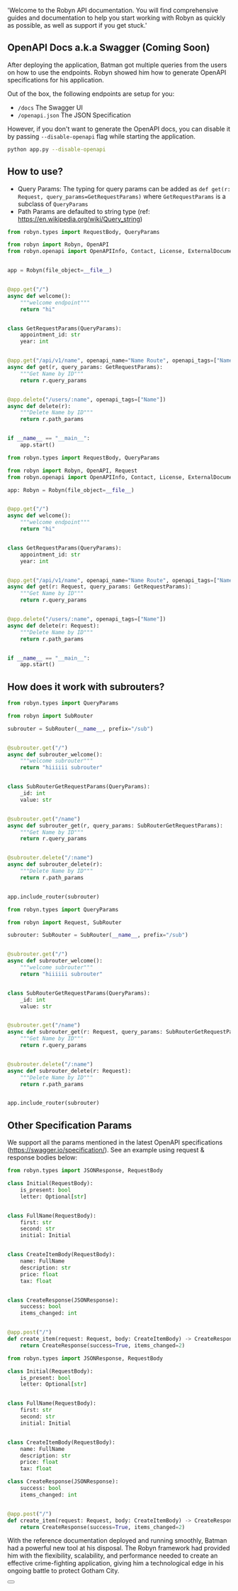   'Welcome to the Robyn API documentation. You will find comprehensive guides and documentation to help you start working with Robyn as quickly as possible, as well as support if you get stuck.'


## OpenAPI Docs a.k.a Swagger (Coming Soon)

After deploying the application, Batman got multiple queries from the users on how to use the endpoints. Robyn showed him how to generate OpenAPI specifications for his application.

Out of the box, the following endpoints are setup for you:

- `/docs` The Swagger UI
- `/openapi.json` The JSON Specification

However, if you don't want to generate the OpenAPI docs, you can disable it by passing `--disable-openapi` flag while starting the application.

```bash
python app.py --disable-openapi
```

## How to use?

- Query Params: The typing for query params can be added as `def get(r: Request, query_params=GetRequestParams)` where `GetRequestParams` is a subclass of `QueryParams`
- Path Params are defaulted to string type (ref: https://en.wikipedia.org/wiki/Query_string)

<CodeGroup title="Basic App">

```python {{ title: 'untyped' }}
from robyn.types import RequestBody, QueryParams

from robyn import Robyn, OpenAPI
from robyn.openapi import OpenAPIInfo, Contact, License, ExternalDocumentation, Components


app = Robyn(file_object=__file__)


@app.get("/")
async def welcome():
    """welcome endpoint"""
    return "hi"


class GetRequestParams(QueryParams):
    appointment_id: str
    year: int


@app.get("/api/v1/name", openapi_name="Name Route", openapi_tags=["Name"])
async def get(r, query_params: GetRequestParams):
    """Get Name by ID"""
    return r.query_params


@app.delete("/users/:name", openapi_tags=["Name"])
async def delete(r):
    """Delete Name by ID"""
    return r.path_params


if __name__ == "__main__":
    app.start()
```

```python {{ title: 'typed' }}
from robyn.types import RequestBody, QueryParams

from robyn import Robyn, OpenAPI, Request
from robyn.openapi import OpenAPIInfo, Contact, License, ExternalDocumentation, Components

app: Robyn = Robyn(file_object=__file__)


@app.get("/")
async def welcome():
    """welcome endpoint"""
    return "hi"


class GetRequestParams(QueryParams):
    appointment_id: str
    year: int


@app.get("/api/v1/name", openapi_name="Name Route", openapi_tags=["Name"])
async def get(r: Request, query_params: GetRequestParams):
    """Get Name by ID"""
    return r.query_params


@app.delete("/users/:name", openapi_tags=["Name"])
async def delete(r: Request):
    """Delete Name by ID"""
    return r.path_params


if __name__ == "__main__":
    app.start()
```

</CodeGroup>

## How does it work with subrouters?

<CodeGroup title="Subrouters">

```python {{ title: 'untyped' }}
from robyn.types import QueryParams

from robyn import SubRouter

subrouter = SubRouter(__name__, prefix="/sub")


@subrouter.get("/")
async def subrouter_welcome():
    """welcome subrouter"""
    return "hiiiiii subrouter"


class SubRouterGetRequestParams(QueryParams):
    _id: int
    value: str


@subrouter.get("/name")
async def subrouter_get(r, query_params: SubRouterGetRequestParams):
    """Get Name by ID"""
    return r.query_params


@subrouter.delete("/:name")
async def subrouter_delete(r):
    """Delete Name by ID"""
    return r.path_params


app.include_router(subrouter)
```

```python {{ title: 'typed' }}
from robyn.types import QueryParams

from robyn import Request, SubRouter

subrouter: SubRouter = SubRouter(__name__, prefix="/sub")


@subrouter.get("/")
async def subrouter_welcome():
    """welcome subrouter"""
    return "hiiiiii subrouter"


class SubRouterGetRequestParams(QueryParams):
    _id: int
    value: str


@subrouter.get("/name")
async def subrouter_get(r: Request, query_params: SubRouterGetRequestParams):
    """Get Name by ID"""
    return r.query_params


@subrouter.delete("/:name")
async def subrouter_delete(r: Request):
    """Delete Name by ID"""
    return r.path_params


app.include_router(subrouter)
```

</CodeGroup>

## Other Specification Params

We support all the params mentioned in the latest OpenAPI specifications (https://swagger.io/specification/). See an example using request & response bodies below:

<CodeGroup title="Request & Response Body">

```python {{ title: 'untyped' }}
from robyn.types import JSONResponse, RequestBody

class Initial(RequestBody):
    is_present: bool
    letter: Optional[str]


class FullName(RequestBody):
    first: str
    second: str
    initial: Initial


class CreateItemBody(RequestBody):
    name: FullName
    description: str
    price: float
    tax: float


class CreateResponse(JSONResponse):
    success: bool
    items_changed: int


@app.post("/")
def create_item(request: Request, body: CreateItemBody) -> CreateResponse:
    return CreateResponse(success=True, items_changed=2)
```

```python {{ title: 'typed' }}
from robyn.types import JSONResponse, RequestBody

class Initial(RequestBody):
    is_present: bool
    letter: Optional[str]


class FullName(RequestBody):
    first: str
    second: str
    initial: Initial


class CreateItemBody(RequestBody):
    name: FullName
    description: str
    price: float
    tax: float

class CreateResponse(JSONResponse):
    success: bool
    items_changed: int


@app.post("/")
def create_item(request: Request, body: CreateItemBody) -> CreateResponse:
    return CreateResponse(success=True, items_changed=2)
```

</CodeGroup>

With the reference documentation deployed and running smoothly, Batman had a powerful new tool at his disposal. The Robyn framework had provided him with the flexibility, scalability, and performance needed to create an effective crime-fighting application, giving him a technological edge in his ongoing battle to protect Gotham City.


<div className="not-prose">
  <Button
    href="/documentation/example_app/templates"
    variant="text"
    arrow="right"
    children="Templates"
  />
</div>



